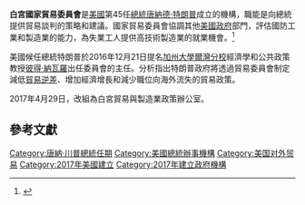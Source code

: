 {{Infobox government agency
| agency_name     = 國家貿易委員會
| seal            = US-WhiteHouse-Logo.svg
| seal_width      = 140px
| formed          = 2017年
| preceding1      =
| jurisdiction    =
| headquarters    = [[華盛頓哥倫比亞特區|華盛頓哥倫比亞特區]]
| employees       = 
| budget          =
| image           =
| chief1          = [[彼得·納瓦羅|彼得·納瓦羅]]
| chief1_title    = 主任
| parent_agency   = [[白宮辦公廳|白宮辦公廳]]
| child1_agency   =
| website         = 
}}
'''白宮國家貿易委員會'''是[[美國|美國]]第45任[[美國總統|總統]][[唐納德·特朗普|唐納德·特朗普]]成立的機構，職能是向總統提供貿易談判的策略和建議。國家貿易委員會協調其他[[美國政府|美國政府]]部門，評估國防工業和製造業的能力，為失業工人提供高技術製造業的就業機會。<ref>{{Cite news |url=http://news.xinhuanet.com/world/2016-12/22/c_1120169973.htm |title=特朗普宣布成立白宫国家贸易委员会 |publisher=[[新華網|新華網]] |date=2016-12-22 |accessdate=2016-12-23 |archive-date=2017-02-21 |archive-url=https://web.archive.org/web/20170221062201/http://news.xinhuanet.com/world/2016-12/22/c_1120169973.htm |dead-url=no }}</ref>

美國候任總統特朗普於2016年12月21日提名[[加州大學爾灣分校|加州大學爾灣分校]]經濟學和公共政策教授[[彼得·納瓦羅|彼得·納瓦羅]]出任委員會的主任。分析指出特朗普政府將透過貿易委員會制定減低[[貿易逆差|貿易逆差]]、增加經濟增長和減少職位向海外流失的貿易政策。

2017年4月29日，改組為白宮貿易與製造業政策辦公室。

==參考文獻==

{{Reflist}}

[[Category:唐納·川普總統任期|Category:唐納·川普總統任期]]
[[Category:美國總統辦事機構|Category:美國總統辦事機構]]
[[Category:美国对外贸易|Category:美国对外贸易]]
[[Category:2017年美國建立|Category:2017年美國建立]]
[[Category:2017年建立政府機構|Category:2017年建立政府機構]]